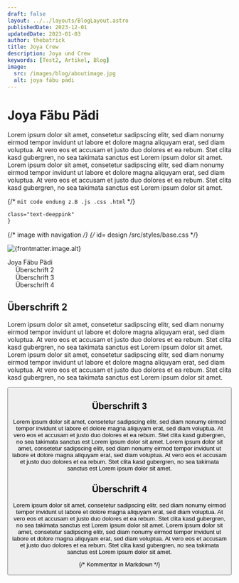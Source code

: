 ```yaml
---
draft: false 
layout: ../../layouts/BlogLayout.astro
publishedDate: 2023-12-01
updatedDate: 2023-01-03
author: thebatrick
title: Joya Crew
description: Joya und Crew
keywords: [Test2, Artikel, Blog]
image:
  src: /images/blog/aboutimage.jpg
  alt: joya fäbu pädi
---
```




# Joya Fäbu Pädi

Lorem ipsum dolor sit amet, consetetur sadipscing elitr, sed diam nonumy eirmod tempor invidunt ut labore et dolore magna aliquyam erat, sed diam voluptua. At vero eos et accusam et justo duo dolores et ea rebum. Stet clita kasd gubergren, no sea takimata sanctus est Lorem ipsum dolor sit amet. Lorem ipsum dolor sit amet, consetetur sadipscing elitr, sed diam nonumy eirmod tempor invidunt ut labore et dolore magna aliquyam erat, sed diam voluptua. At vero eos et accusam et justo duo dolores et ea rebum. Stet clita kasd gubergren, no sea takimata sanctus est Lorem ipsum dolor sit amet.

{/* ```mit code endung z.B .js .css .html``` */}

```.css
class="text-deeppink"
}
```
{/* image with navigation */}
{/* id= design /src/styles/base.css */}
<div id="toc"> 

<Image 
			  src={frontmatter.image.src}
			  alt={frontmatter.image.alt}
			  width={3840} 
			  height={2160}
			  quality="80"
			  decoding="async"
			  loading="lazy"
			  format="webp" 
			  class="rounded-xl" 
			/>



- [Joya Fäbu Pädi](#joya-fäbu-pädi)
	- [Überschrift 2](#überschrift-2)
	- [Überschrift 3](#überschrift-3)
	- [Überschrift 4](#überschrift-4)

</div> 

## Überschrift 2

Lorem ipsum dolor sit amet, consetetur sadipscing elitr, sed diam nonumy eirmod tempor invidunt ut labore et dolore magna aliquyam erat, sed diam voluptua. At vero eos et accusam et justo duo dolores et ea rebum. Stet clita kasd gubergren, no sea takimata sanctus est Lorem ipsum dolor sit amet. Lorem ipsum dolor sit amet, consetetur sadipscing elitr, sed diam nonumy eirmod tempor invidunt ut labore et dolore magna aliquyam erat, sed diam voluptua. At vero eos et accusam et justo duo dolores et ea rebum. Stet clita kasd gubergren, no sea takimata sanctus est Lorem ipsum dolor sit amet.

<Button 
			    url="https://www.instagram.com/p/Cuy68QJtTb4/" 
			    title="Njola" 
			    external={true} 
				reload={false}
				css="bg-dark dark:bg-light text-light dark:text-dark hover:border-dark dark:hover:border-light hover:text-dark dark:hover:text-light  hover:bg-transparent dark:hover:bg-transparent"
			  />

## Überschrift 3

Lorem ipsum dolor sit amet, consetetur sadipscing elitr, sed diam nonumy eirmod tempor invidunt ut labore et dolore magna aliquyam erat, sed diam voluptua. At vero eos et accusam et justo duo dolores et ea rebum. Stet clita kasd gubergren, no sea takimata sanctus est Lorem ipsum dolor sit amet. Lorem ipsum dolor sit amet, consetetur sadipscing elitr, sed diam nonumy eirmod tempor invidunt ut labore et dolore magna aliquyam erat, sed diam voluptua. At vero eos et accusam et justo duo dolores et ea rebum. Stet clita kasd gubergren, no sea takimata sanctus est Lorem ipsum dolor sit amet.

## Überschrift 4

Lorem ipsum dolor sit amet, consetetur sadipscing elitr, sed diam nonumy eirmod tempor invidunt ut labore et dolore magna aliquyam erat, sed diam voluptua. At vero eos et accusam et justo duo dolores et ea rebum. Stet clita kasd gubergren, no sea takimata sanctus est Lorem ipsum dolor sit amet. Lorem ipsum dolor sit amet, consetetur sadipscing elitr, sed diam nonumy eirmod tempor invidunt ut labore et dolore magna aliquyam erat, sed diam voluptua. At vero eos et accusam et justo duo dolores et ea rebum. Stet clita kasd gubergren, no sea takimata sanctus est Lorem ipsum dolor sit amet.



{/* Kommentar in Markdown */}














